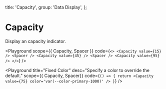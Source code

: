 
  title: 'Capacity',
  group: 'Data Display',
};

# Capacity

Display an capacity indicator.

<Playground
  scope={{ Capacity, Spacer }}
  code={`
<>
  <Capacity value={15} /> <Spacer />
  <Capacity value={45} /> <Spacer />
  <Capacity value={95} />
</>
`}
/>

<Playground
  title="Fixed Color"
  desc="Specify a color to override the default."
  scope={{ Capacity, Spacer}}
  code={`
() => {
  return <Capacity value={75} color='var(--color-primary-1000)' />
}
`}
/>

<Attributes component="Capacity" edit="/app/components/capacity.mdx"></Attributes>
